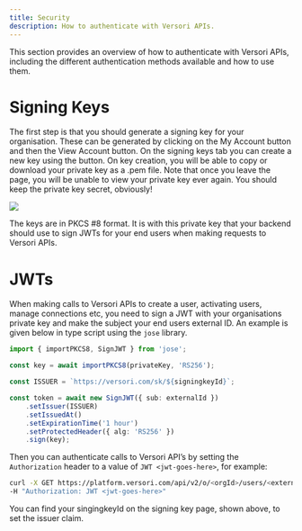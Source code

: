 ```yaml
---
title: Security
description: How to authenticate with Versori APIs.
---
```


This section provides an overview of how to authenticate with Versori APIs, including the different authentication
methods available and how to use them.

# Signing Keys

The first step is that you should generate a signing key for your organisation. These can be generated by clicking on
the My Account button and then the View Account button. On the signing keys tab you can create a new key using the
button. On key creation, you will be able to copy or download your private key as a .pem file. Note that once you leave
the page, you will be unable to view your private key ever again. You should keep the private key secret, obviously!

<Frame caption="How to create a signing key">
    <img src="/images/signingkeys.png" />
</Frame>

The keys are in PKCS #8 format. It is with this private key that your backend should use to sign JWTs for your end users
when making requests to Versori APIs.

# JWTs

When making calls to Versori APIs to create a user, activating users, manage connections etc, you need to sign a JWT
with your organisations private key and make the subject your end users external ID. An example is given below in type
script using the `jose` library.

```typescript
import { importPKCS8, SignJWT } from 'jose';

const key = await importPKCS8(privateKey, 'RS256');

const ISSUER = `https://versori.com/sk/${signingkeyId}`;

const token = await new SignJWT({ sub: externalId })
    .setIssuer(ISSUER)
    .setIssuedAt()
    .setExpirationTime('1 hour')
    .setProtectedHeader({ alg: 'RS256' })
    .sign(key);
```

Then you can authenticate calls to Versori API’s by setting the `Authorization` header to a value of
`JWT <jwt-goes-here>`, for example:

```bash
curl -X GET https://platform.versori.com/api/v2/o/<orgId>/users/<externalId>
-H "Authorization: JWT <jwt-goes-here>"
```

You can find your singingkeyId on the signing key page, shown above, to set the issuer claim.
